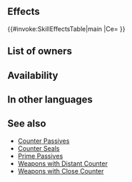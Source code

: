 {{Passive
|name=D Counter Echo
|type=X
|exclusive=0
|canUseWeapon={{WeaponList|Close}}
|canUseMove={{MoveList|All}}
|1name=D Counter Echo
|1tagid=SID_響・遠距離反撃
|1effect=Unit can counterattack regardless of foe's range.
|1cost=0
|1required=-
}}
==Effects==
{{#invoke:SkillEffectsTable|main
|Ce={{Eft|Distant Counter}}
}}
==List of owners==
{{Skill Hero List}}
{{NoInheritHeroes}}

==Availability==
{{PassiveFocusList}}
{{PassiveDistributionList}}
{{PassiveCombatManualList}}
==In other languages==
{{OtherLanguages
|japanese=
|german=
|spanishEU=
|spanishLA=
|french=
|italian=
|chineseTW=
|portuguese=
}}
==See also==
{{See also skills|cond=(Description LIKE '%counterattack regardless of%range%' AND SCategory!='Weapon') AND ((Exclusive='1' AND Name NOT LIKE '%+') OR SCategory='captain')}}
* [[Counter Passives]]
* [[Counter Seals]]
* [[Prime Passives]]
* [[Weapons with Distant Counter]]
* [[Weapons with Close Counter]]
{{Passives Navbox|X}}